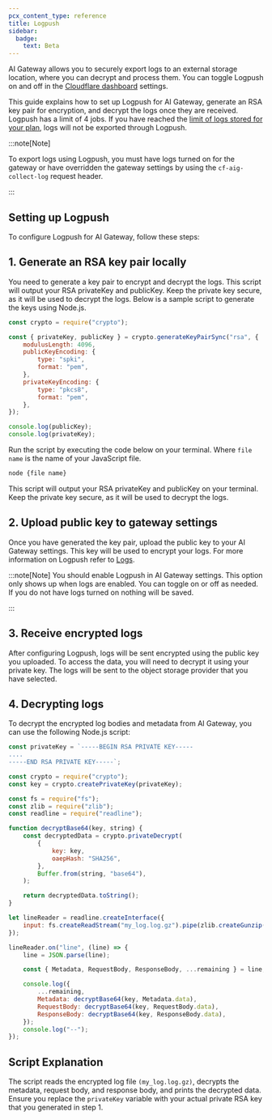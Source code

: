 ```yaml
---
pcx_content_type: reference
title: Logpush
sidebar:
  badge:
    text: Beta
---
```



AI Gateway allows you to securely export logs to an external storage location, where you can decrypt and process them.
You can toggle Logpush on and off in the [Cloudflare dashboard](https://dash.cloudflare.com) settings.

This guide explains how to set up Logpush for AI Gateway, generate an RSA key pair for encryption, and decrypt the logs once they are received.
Logpush has a limit of 4 jobs. If you have reached the [limit of logs stored for your plan](/ai-gateway/reference/limits/), logs will not be exported through Logpush.

<Render file="limits-increase" product="ai-gateway" />

:::note[Note]

To export logs using Logpush, you must have logs turned on for the gateway or have overridden the gateway settings by using the `cf-aig-collect-log` request header.

:::

## Setting up Logpush

To configure Logpush for AI Gateway, follow these steps:

## 1. Generate an RSA key pair locally

You need to generate a key pair to encrypt and decrypt the logs. This script will output your RSA privateKey and publicKey. Keep the private key secure, as it will be used to decrypt the logs. Below is a sample script to generate the keys using Node.js.

```js title="JavaScript"
const crypto = require("crypto");

const { privateKey, publicKey } = crypto.generateKeyPairSync("rsa", {
	modulusLength: 4096,
	publicKeyEncoding: {
		type: "spki",
		format: "pem",
	},
	privateKeyEncoding: {
		type: "pkcs8",
		format: "pem",
	},
});

console.log(publicKey);
console.log(privateKey);
```

Run the script by executing the code below on your terminal. Where `file name` is the name of your JavaScript file.

```bash
node {file name}
```

This script will output your RSA privateKey and publicKey on your terminal. Keep the private key secure, as it will be used to decrypt the logs.

## 2. Upload public key to gateway settings

Once you have generated the key pair, upload the public key to your AI Gateway settings. This key will be used to encrypt your logs. For more information on Logpush refer to [Logs](/logs/get-started/).

:::note[Note]
You should enable Logpush in AI Gateway settings. This option only shows up when logs are enabled.
You can toggle on or off as needed. If you do not have logs turned on nothing will be saved.

:::

## 3. Receive encrypted logs

After configuring Logpush, logs will be sent encrypted using the public key you uploaded. To access the data, you will need to decrypt it using your private key. The logs will be sent to the object storage provider that you have selected.

## 4. Decrypting logs

To decrypt the encrypted log bodies and metadata from AI Gateway, you can use the following Node.js script:

```js title="JavaScript"
const privateKey = `-----BEGIN RSA PRIVATE KEY-----
....
-----END RSA PRIVATE KEY-----`;

const crypto = require("crypto");
const key = crypto.createPrivateKey(privateKey);

const fs = require("fs");
const zlib = require("zlib");
const readline = require("readline");

function decryptBase64(key, string) {
	const decryptedData = crypto.privateDecrypt(
		{
			key: key,
			oaepHash: "SHA256",
		},
		Buffer.from(string, "base64"),
	);

	return decryptedData.toString();
}

let lineReader = readline.createInterface({
	input: fs.createReadStream("my_log.log.gz").pipe(zlib.createGunzip()),
});

lineReader.on("line", (line) => {
	line = JSON.parse(line);

	const { Metadata, RequestBody, ResponseBody, ...remaining } = line;

	console.log({
		...remaining,
		Metadata: decryptBase64(key, Metadata.data),
		RequestBody: decryptBase64(key, RequestBody.data),
		ResponseBody: decryptBase64(key, ResponseBody.data),
	});
	console.log("--");
});
```

## Script Explanation

The script reads the encrypted log file `(my_log.log.gz)`, decrypts the metadata, request body, and response body, and prints the decrypted data.
Ensure you replace the `privateKey` variable with your actual private RSA key that you generated in step 1.

